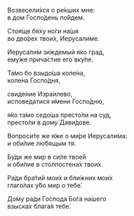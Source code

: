 Возвесели́хся о ре́кших мне:  
в дом Госпо́день по́йдем.

Стоя́ще бя́ху но́ги на́шя  
во дво́рех твои́х, Иерусали́ме.

Иерусали́м зи́ждемый я́ко град,  
ему́же прича́стие его́ вку́пе.

Та́мо бо взыдо́ша коле́на,  
коле́на Госпо́дня,

свиде́ние Изра́илево,  
испове́датися и́мени Госпо́дню,

я́ко та́мо седо́ша престо́ли на суд,  
престо́ли в дому́ Дави́дове.

Вопроси́те же я́же о ми́ре Иерусали́ма:  
и оби́лие лю́бящым тя.

Бу́ди же мир в си́ле твое́й  
и оби́лие в столпостена́х твои́х.

Ра́ди бра́тий мои́х и бли́жних мои́х  
глаго́лах у́бо мир о тебе́.

До́му ра́ди Го́спода Бо́га на́шего  
взыска́х блага́я тебе́.
